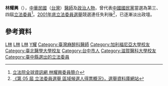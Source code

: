 {{Infobox_officeholder
| name = 林耀興
| image name =
| width = 
| now = 中華民國（台灣）政治人士 
| period = 
| Sex = 男 
| Native place = 
| date of birth = {{Birth date and age|1959|10|17}}
| party = {{Kmt|19px}}
| place of birth = 
| educate = 
*台北醫學院
*美國加州大學長堤分校老人醫學與社會福利研究
*日本國立滋賀醫科大學醫學博士
| past = 
*中國醫藥學院北港附設醫院麻醉科主治醫師
*中國醫藥學院副教授
*大里市國際獅子會
*第三屆立法委員（{{Kmt|19px}}）<br><span style="color: blue;">（1996年－1999年）</span>
*第四屆立法委員（{{Kmt|19px}}）<br><span style="color: blue;">（1999年－2002年）</span>
}}
'''林耀興'''（{{bd|1959年|10月17日|catIdx=L林}}），[[中華民國|中華民國]]（[[台灣|台灣]]）[[醫師|醫師]]及[[政治人物|政治人物]]，曾代表[[中國國民黨|中國國民黨]]當選為第三、四屆[[立法委員|立法委員]]<ref>[http://www.ly.gov.tw/ly/01_introduce/0103_leg/leg_main/leg_ver01_01.jsp?ItemNO=01030100&lgno=00064&stage=4 立法院全球資訊網 林耀興委員簡介]</ref>。[[2001年中華民國立法委員選舉|2001年底立法委員選舉]]競選連任失利後<ref>[http://210.69.23.140/vote3.asp?pass1=B2001A0000000000aaa 《第 05 屆 立法委員選舉 區域候選人得票概況》，選舉資料庫網站]{{dead link|date=2018年1月 |bot=InternetArchiveBot |fix-attempted=yes }}</ref>，已逐漸淡出政壇。

==參考資料==
<div class="references-small">
<references />
</div>

[[Category:第三屆立法院立法委員|L林]]
[[Category:第四屆立法院立法委員|L林]]
[[Category:中國國民黨黨員|L林]]
[[Category:林姓|Y耀]]
[[Category:臺灣麻醉科醫師|Category:臺灣麻醉科醫師]]
[[Category:加利福尼亞大學校友|Category:加利福尼亞大學校友]]
[[Category:臺北醫學大學校友|Category:臺北醫學大學校友]]
[[Category:台中市人|Category:台中市人]]
[[Category:滋賀醫科大學校友|Category:滋賀醫科大學校友]]
[[Category:臺中縣選出的立法委員|Category:臺中縣選出的立法委員]]